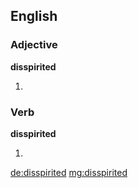==English==

===Adjective===
'''disspirited'''

# {{alternative spelling of|dispirited}}

===Verb===
'''disspirited'''

# {{past of|disspirit}} {{alternative spelling of|dispirited}}

[[de:disspirited]]
[[mg:disspirited]]